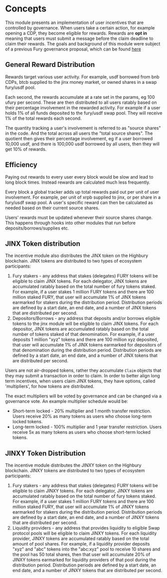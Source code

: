 # Concepts

This module presents an implementation of user incentives that are controlled by governance. When users take a certain action, for example opening a CDP, they become eligible for rewards. Rewards are **opt in** meaning that users must submit a message before the claim deadline to claim their rewards. The goals and background of this module were subject of a previous Fury governance proposal, which can be found [here](https://ipfs.io/ipfs/QmSYedssC3nyQacDJmNcREtgmTPyaMx2JX7RNkMdAVkdkr/user-growth-fund-proposal.pdf)

## General Reward Distribution

Rewards target various user activity. For example, usdf borrowed from bnb CDPs, btcb supplied to the jinx money market, or owned shares in a swap fury/usdf pool.

Each second, the rewards accumulate at a rate set in the params, eg 100 ufury per second. These are then distributed to all users ratably based on their percentage involvement in the rewarded activity. For example if a user holds 1% of all funds deposited to the fury/usdf swap pool. They will receive 1% of the total rewards each second.

The quantity tracking a user's involvement is referred to as "source shares" in the code. And the total across all users the "total source shares". The quotient then gives their percentage involvement, eg if a user borrowed 10,000 usdf, and there is 100,000 usdf borrowed by all users, then they will get 10% of rewards.

## Efficiency

Paying out rewards to every user every block would be slow and lead to long block times. Instead rewards are calculated much less frequently.

Every block a global tracker adds up total rewards paid out per unit of user involvement. For example, per unit of xrpb supplied to jinx, or per share in a fury/usdf swap pool. A user's specific reward can then be calculated as needed based on their current source shares.

Users' rewards must be updated whenever their source shares change. This happens through hooks into other modules that run before deposits/borrows/supplies etc.

## JINX Token distribution

The incentive module also distributes the JINX token on the Highbury blockchain. JINX tokens are distributed to two types of ecosystem participants:

1. Fury stakers - any address that stakes (delegates) FURY tokens will be eligible to claim JINX tokens. For each delegator, JINX tokens are accumulated ratably based on the total number of fury tokens staked. For example, if a user stakes 1 million FURY tokens and there are 100 million staked FURY, that user will accumulate 1% of JINX tokens earmarked for stakers during the distribution period. Distribution periods are defined by a start date, an end date, and a number of JINX tokens that are distributed per second.
2. Depositors/Borrows - any address that deposits and/or borrows eligible tokens to the jinx module will be eligible to claim JINX tokens. For each depositor, JINX tokens are accumulated ratably based on the total number of tokens staked of that denomination. For example, if a user deposits 1 million "xyz" tokens and there are 100 million xyz deposited, that user will accumulate 1% of JINX tokens earmarked for depositors of that denomination during the distribution period. Distribution periods are defined by a start date, an end date, and a number of JINX tokens that are distributed per second.

Users are not air-dropped tokens, rather they accumulate `Claim` objects that they may submit a transaction in order to claim. In order to better align long term incentives, when users claim JINX tokens, they have options, called 'multipliers', for how tokens are distributed.

The exact multipliers will be voted by governance and can be changed via a governance vote. An example multiplier schedule would be:

- Short-term locked - 20% multiplier and 1 month transfer restriction. Users receive 20% as many tokens as users who choose long-term locked tokens.
- Long-term locked - 100% multiplier and 1 year transfer restriction. Users receive 5x as many tokens as users who choose short-term locked tokens.

## JINXY Token Distribution

The incentive module distributes the JINXY token on the Highbury blockchain. JINXY tokens are distributed to two types of ecosystem participants:

1. Fury stakers - any address that stakes (delegates) FURY tokens will be eligible to claim JINXY tokens. For each delegator, JINXY tokens are accumulated ratably based on the total number of fury tokens staked. For example, if a user stakes 1 million FURY tokens and there are 100 million staked FURY, that user will accumulate 1% of JINXY tokens earmarked for stakers during the distribution period. Distribution periods are defined by a start date, an end date, and a number of JINXY tokens that are distributed per second.
2. Liquidity providers - any address that provides liquidity to eligible Swap protocol pools will be eligible to claim JINXY tokens. For each liquidity provider, JINXY tokens are accumulated ratably based on the total amount of pool shares. For example, if a liquidity provider deposits "xyz" and "abc" tokens into the "abc:xyz" pool to receive 10 shares and the pool has 50 total shares, then that user will accumulate 20% of JINXY tokens earmarked for liquidity providers of that pool during the distribution period. Distribution periods are defined by a start date, an end date, and a number of JINXY tokens that are distributed per second.
